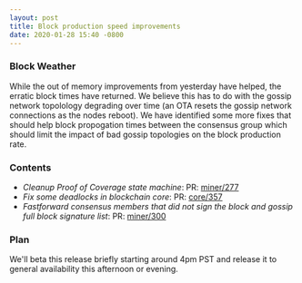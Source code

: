 ```yaml
---
layout: post
title: Block production speed improvements
date: 2020-01-28 15:40 -0800
---
```


### Block Weather

While the out of memory improvements from yesterday have helped, the erratic block times have
returned. We believe this has to do with the gossip network topolology degrading over time (an OTA
resets the gossip network connections as the nodes reboot). We have identified some more fixes that
should help block propogation times between the consensus group which should limit the impact of bad
gossip topologies on the block production rate.

### Contents

- _Cleanup Proof of Coverage state machine_: PR:
  [miner/277](https://github.com/helium/miner/pull/277)
- _Fix some deadlocks in blockchain core_: PR:
  [core/357](https://github.com/helium/blockchain-core/pull/357)
- _Fastforward consensus members that did not sign the block and gossip full block signature list_:
  PR: [miner/300](https://github.com/helium/miner/pull/300)

### Plan

We'll beta this release briefly starting around 4pm PST and release it to general availability this
afternoon or evening.
